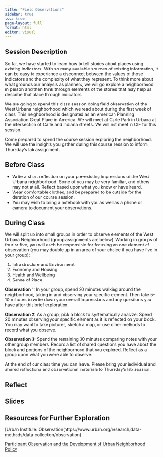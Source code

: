 ```yaml
---
title: "Field Observations"
sidebar: true
toc: true
page-layout: full
format: html
editor: visual
---
```


## Session Description

So far, we have started to learn how to tell stories about places using existing indicators. With so many available sources of existing information, it can be easy to experience a disconnect between the values of those indicators and the complexity of what they represent. To think more about what grounds our analysis as planners, we will go explore a neighborhood in person and then think through elements of the stories that may help us describe that place through indicators.

We are going to spend this class session doing field observation of the West Urbana neighborhood which we read about during the first week of class. This neighborhood is designated as an American Planning Association Great Place in America. We will meet at Carle Park in Urbana at the intersection of Carle and Indiana streets. We will not meet in CIF for this session.

Come prepared to spend the course session exploring the neighborhood. We will use the insights you gather during this course session to inform Thursday’s lab assignment.

## Before Class

- Write a short reflection on your pre-existing impressions of the West Urbana neighborhood. Some of you may be very familiar, and others may not at all. Reflect based upon what you know or have heard.
- Wear comfortable clothes, and be prepared to be outside for the duration of our course session.
- You may wish to bring a notebook with you as well as a phone or camera to document your observations.

## During Class

We will split up into small groups in order to observe elements of the West Urbana Neighborhood (group assignments are below). Working in groups of four or five, you will each be responsible for focusing on one element of observation (you may double up in an area of your choice if you have five in your group):

1. Infrastructure and Environment
2. Economy and Housing
3. Health and Wellbeing
4. Sense of Place

**Observation 1:** In your group, spend 20 minutes walking around the neighborhood, taking in and observing your specific element. Then take 5-10 minutes to write down your overall impressions and any questions you have after this brief exploration.

**Observation 2:** As a group, pick a block to systematically analyze. Spend 20 minutes observing your specific element as it is reflected on your block. You may want to take pictures, sketch a map, or use other methods to record what you observe.

**Observation 3:** Spend the remaining 30 minutes comparing notes with your other group members. Record a list of shared questions you have about the block and portions of the neighborhood that you explored. Reflect as a group upon what you were able to observe.

At the end of our class time you can leave. Please bring your individual and shared reflections and observational materials to Thursday’s lab session.

## Reflect

## Slides

## Resources for Further Exploration

[Urban Institute: Observation(https://www.urban.org/research/data-methods/data-collection/observation)

[Participant Observation and the Development of Urban Neighborhood Policy](https://files.eric.ed.gov/fulltext/ED068597.pdf)
